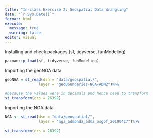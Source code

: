 ```yaml
---
title: "In-class Exercise 2: Geospatial Data Wrangling"
date: "`r Sys.Date()`"
format: html
execute: 
  message: true
  warning: false
editor: visual
---
```

Installing and check packages (sf, tidyverse, funModeling)
```r
pacman::p_load(sf, tidyverse, funModeling)
```

Importing the geoNGA data 
```r
geoNGA = st_read(dsn = "data/geospatial/", 
               layer = "geoBoundaries-NGA-ADM2")%>%
  
#because the values were in decimals and hence need to transform
st_transform(crs = 26392)
```

Importing the NGA data 
```r
NGA <- st_read(dsn = "data/geospatial/", 
               layer = "nga_admbnda_adm2_osgof_20190417")%>%
  
st_transform(crs = 26392)
```